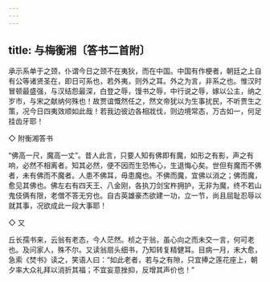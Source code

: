 ```yaml
---
---
---
```

title: 与梅衡湘〔答书二首附〕
---

承示系单于之颈，仆谓今日之颈不在夷狄，而在中国。中国有作梗者，朝廷之上自有公等诸贤圣在，即日可系也，若外夷，则外之耳。外之为言，非系之也。惟汉时冒顿最盛强，与汉结怨最深，白登之辱，馒书之辱，中行说之辱，嫁以公主，纳之岁市，与宋之献纳何殊也！故贾谊慨然任之，然文帝犹以为生事扰民，不听贾生之策，况今日四夷效顺如此哉！若我边彼边各相戕伐，则边境常态，万古如一，何足挂齿牙耶！

◇ 附衡湘答书

“佛高一尺，魔高一丈”。昔人此言，只要人知有佛即有魔，如形之有影，声之有响，必然不相离者。知其必然，便不因而生恐怖心，生退悔心矣。世但有魔而不佛者，未有佛而不魔者。人患不佛耳，毋患魔也。不佛而魔，宜佛以消之；佛而魔，愈见其佛也。佛左右有四天王、八金刚，各执刀剑宝杵拥护，无非为魔，终不若山鬼伎俩有限，老僧不答无穷也。自古英雄豪杰欲建一功，立一节，尚且屈耻忍辱以就其事，况欲成此一段大事耶！

◇ 又

丘长孺书来，云翁有老态，今人茫然。桢之于翁，虽心向之而未交一言，何可老也。及问家人，殊不尔。又读翁扇头细书，乃知转复精健耳。目病一月，未大愈，急索《焚书》读之，笑语人曰：“如此老者，若与之有隙，只宜捧之莲花座上，朝夕率大众礼拜以消折其福；不宜妄意挫抑，反增其声价也！”